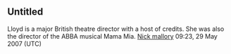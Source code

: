 <article id="11482983" title=Talk:Phyllida Lloyd>
	<talkpage id="11482983" title="Talk:Phyllida Lloyd">
{{WikiProjectBannerShell|1=
{{WikiProject Biography
|living=yes
|class=start
|auto=inherit
|listas=Lloyd, Phyllida
}}
{{WikiProject Opera|class=Start|auto=yes}}
{{WikiProject England}}
{{WikiProject LGBT studies|class=Start}}
| blp=yes
}}



{{Image requested|people|people of England}}


==Untitled==
Lloyd is a major British theatre director with a host of credits.  She was also the director of the ABBA musical Mama Mia. [[User:Nick mallory|Nick mallory]] 09:23, 29 May 2007 (UTC)
	</talkpage>
</article>